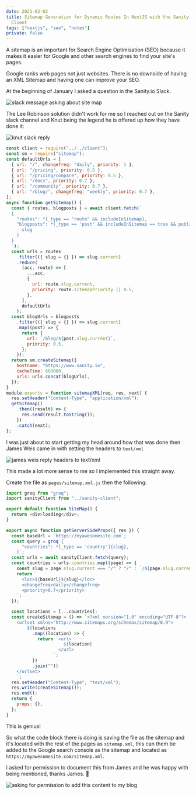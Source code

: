 ```yaml
---
date: 2021-02-02
title: Sitemap Generation for Dynamic Routes In NextJS with the Sanity
  Client
tags: ["nextjs", "seo", "notes"]
private: false
---
```


A sitemap is an important for Search Engine Optimisation (SEO) because
it makes it easier for Google and other search engines to find your
site's pages.

Google ranks web pages not just websites. There is no downside of
having an XML Sitemap and having one can improve your SEO.

At the beginning of January I asked a question in the Sanity.io Slack.

![slack message asking about site map]

The Lee Robinson solution didn't work for me so I reached out on the
Sanity slack channel and Knut being the legend he is offered up how
they have done it:

![knut slack reply]

```js
const client = require("../../client");
const sm = require("sitemap");
const defaultUrls = [
  { url: "/", changefreq: "daily", priority: 1 },
  { url: "/pricing", priority: 0.5 },
  { url: "/pricing/compare", priority: 0.5 },
  { url: "/docs", priority: 0.7 },
  { url: "/community", priority: 0.7 },
  { url: "/blog/", changefreq: "weekly", priority: 0.7 },
];
async function getSitemap() {
  const { routes, blogposts } = await client.fetch(`
  {
    "routes": *[_type == "route" && includeInSitemap],
    "blogposts": *[_type == 'post' && includeInSitemap == true && publishedAt < $now] | order(publishedAt desc) {
      slug
    }
  }
  `);
  const urls = routes
    .filter(({ slug = {} }) => slug.current)
    .reduce(
      (acc, route) => [
        ...acc,
        {
          url: route.slug.current,
          priority: route.sitemapPriority || 0.5,
        },
      ],
      defaultUrls
    );
  const blogUrls = blogposts
    .filter(({ slug = {} }) => slug.current)
    .map((post) => {
      return {
        url: `/blog/${post.slug.current}`,
        priority: 0.5,
      };
    });
  return sm.createSitemap({
    hostname: "https://www.sanity.io",
    cacheTime: 600000,
    urls: urls.concat(blogUrls),
  });
}
module.exports = function sitemapXML(req, res, next) {
  res.setHeader("Content-Type", "application/xml");
  getSitemap()
    .then((result) => {
      res.send(result.toString());
    })
    .catch(next);
};
```

I was just about to start getting my head around how that was done
then James Weis came in with setting the headers to `text/xml`

![james weis reply headers to text/xml]

This made a lot more sense to me so I implemented this straight away.

Create the file as `pages/sitemap.xml.js` then the following:

```js
import groq from "groq";
import sanityClient from "../sanity-client";

export default function SiteMap() {
  return <div>loading</div>;
}

export async function getServerSideProps({ res }) {
  const baseUrl = `https://myawesomesite.com`;
  const query = groq`{
      "countries": *[_type == 'country']{slug},
    }`;
  const urls = await sanityClient.fetch(query);
  const countries = urls.countries.map((page) => {
    const slug = page.slug.current === "/" ? "/" : `/${page.slug.current}`;
    return `
      <loc>${baseUrl}${slug}</loc>
      <changefreq>daily</changefreq>
      <priority>0.7</priority>
    `;
  });

  const locations = [...countries];
  const createSitemap = () => `<?xml version="1.0" encoding="UTF-8"?>
    <urlset xmlns="http://www.sitemaps.org/schemas/sitemap/0.9">
        ${locations
          .map((location) => {
            return `<url>
                      ${location}
                    </url>
                  `;
          })
          .join("")}
    </urlset>
    `;
  res.setHeader("Content-Type", "text/xml");
  res.write(createSitemap());
  res.end();
  return {
    props: {},
  };
}
```

This is genius!

So what the code block there is doing is saving the file as the
sitemap and it's located with the rest of the pages as `sitemap.xml`,
this can them be added to the Google search console as the sitemap and
located as `https://myawesomesite.com/sitemap.xml`.

I asked for permission to document this from James and he was happy
with being mentioned, thanks James. 🙏

![asking for permission to add this content to my blog]

[slack message asking about site map]: ./slack-message-asking-about-site-map.png
[knut slack reply]: ./knut-slack-reply.png
[james weis reply headers to text/xml]: ./james-weis-reply-headers-to-text-xml.png
[asking for permission to add this content to my blog]: ./credit-james.png
